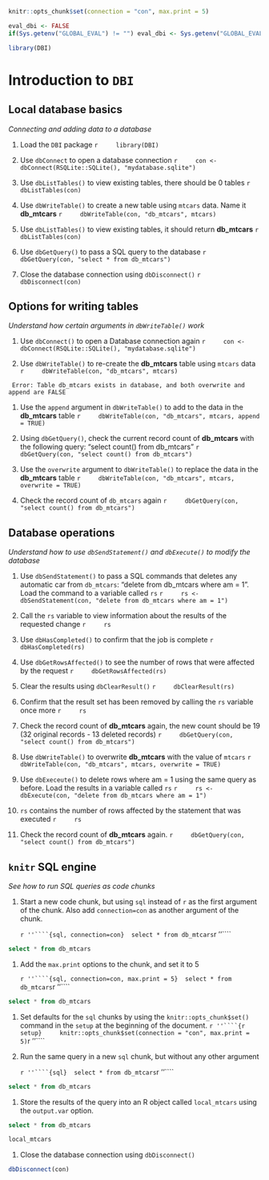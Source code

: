 ```r
knitr::opts_chunk$set(connection = "con", max.print = 5)
```

```r
eval_dbi <- FALSE
if(Sys.getenv("GLOBAL_EVAL") != "") eval_dbi <- Sys.getenv("GLOBAL_EVAL")
```

```r
library(DBI)
```

# Introduction to `DBI` 

## Local database basics
*Connecting and adding data to a database*

1. Load the `DBI` package
    ```r
    library(DBI)
    ```

1. Use `dbConnect` to open a database connection
    ```r
    con <- dbConnect(RSQLite::SQLite(), "mydatabase.sqlite")
    ```
    
1. Use `dbListTables()` to view existing tables, there should be 0 tables
    ```r
    dbListTables(con)
    ```

1. Use `dbWriteTable()` to create a new table using `mtcars` data. Name it **db_mtcars**
    ```r
    dbWriteTable(con, "db_mtcars", mtcars)
    ```

1. Use `dbListTables()` to view existing tables, it should return **db_mtcars**
    ```r
    dbListTables(con)
    ```

1. Use `dbGetQuery()` to pass a SQL query to the database
    ```r
    dbGetQuery(con, "select * from db_mtcars")
    ```

1. Close the database connection using `dbDisconnect()`
    ```r
    dbDisconnect(con)
    ```

## Options for writing tables
*Understand how certain arguments in `dbWriteTable()` work*

1. Use `dbConnect()` to open a Database connection again
    ```r
    con <- dbConnect(RSQLite::SQLite(), "mydatabase.sqlite")
    ```

1. Use `dbWriteTable()` to re-create the **db_mtcars** table using `mtcars` data
    ```r
    dbWriteTable(con, "db_mtcars", mtcars)
    ```
```
 Error: Table db_mtcars exists in database, and both overwrite and append are FALSE
```

1. Use the `append` argument in `dbWriteTable()` to add to the data in the **db_mtcars** table
    ```r
    dbWriteTable(con, "db_mtcars", mtcars, append = TRUE)
    ```

1. Using `dbGetQuery()`, check the current record count of **db_mtcars** with the following query: "select count() from db_mtcars"
    ```r
    dbGetQuery(con, "select count() from db_mtcars")
    ```

1. Use the `overwrite` argument to `dbWriteTable()` to replace the data in the **db_mtcars** table
    ```r
    dbWriteTable(con, "db_mtcars", mtcars, overwrite = TRUE)
    ```

1. Check the record count of `db_mtcars` again
    ```r
    dbGetQuery(con, "select count() from db_mtcars")
    ```

## Database operations
*Understand how to use `dbSendStatement()` and `dbExecute()` to modify the database*

1. Use `dbSendStatement()` to pass a SQL commands that deletes any automatic car from `db_mtcars`: "delete from db_mtcars where am = 1". Load the command to a variable called `rs`
    ```r
    rs <- dbSendStatement(con, "delete from db_mtcars where am = 1")
    ```

1. Call the `rs` variable to view information about the results of the requested change
    ```r
    rs
    ```

1. Use `dbHasCompleted()` to confirm that the job is complete
    ```r
    dbHasCompleted(rs)
    ```

1. Use `dbGetRowsAffected()` to see the number of rows that were affected by the request
    ```r
    dbGetRowsAffected(rs)
    ```

1. Clear the results using `dbClearResult()`
    ```r
    dbClearResult(rs)
    ```

1. Confirm that the result set has been removed by calling the `rs` variable once more
    ```r
    rs
    ```

1. Check the record count of **db_mtcars** again, the new count should be 19 (32 original records - 13 deleted records)
    ```r
    dbGetQuery(con, "select count() from db_mtcars")
    ```

1. Use `dbWriteTable()` to overwrite **db_mtcars** with the value of `mtcars`
    ```r
    dbWriteTable(con, "db_mtcars", mtcars, overwrite = TRUE)
    ```
    
1. Use `dbExeceute()` to delete rows where am = 1 using the same query as before. Load the results in a variable called `rs`
    ```r
    rs <- dbExecute(con, "delete from db_mtcars where am = 1")
    ```
    
1. `rs` contains the number of rows affected by the statement that was executed
    ```r
    rs
    ```
    
1. Check the record count of **db_mtcars** again.
    ```r
    dbGetQuery(con, "select count() from db_mtcars")
    ```

## `knitr` SQL engine
*See how to run SQL queries as code chunks*

1. Start a new code chunk, but using `sql` instead of `r` as the first argument of the chunk.  Also add `connection=con` as another argument of the chunk.

    `r ''````{sql, connection=con}
    select * from db_mtcars
    `r ''````

```sql
select * from db_mtcars
```

1. Add the `max.print` options to the chunk, and set it to 5

    `r ''````{sql, connection=con, max.print = 5}
    select * from db_mtcars
    `r ''````

```sql
select * from db_mtcars
```

1. Set defaults for the `sql` chunks by using the `knitr::opts_chunk$set()` command in the `setup` at the beginning of the document.
    `r ''````{r setup}
    knitr::opts_chunk$set(connection = "con", max.print = 5)
    `r ''````

1. Run the same query in a new `sql` chunk, but without any other argument

    `r ''````{sql}
    select * from db_mtcars
    `r ''````

```sql
select * from db_mtcars
```

1. Store the results of the query into an R object called `local_mtcars` using 
the `output.var` option.
```sql
select * from db_mtcars
```

```r
local_mtcars
```

1. Close the database connection using `dbDisconnect()`
```r
dbDisconnect(con)
```
